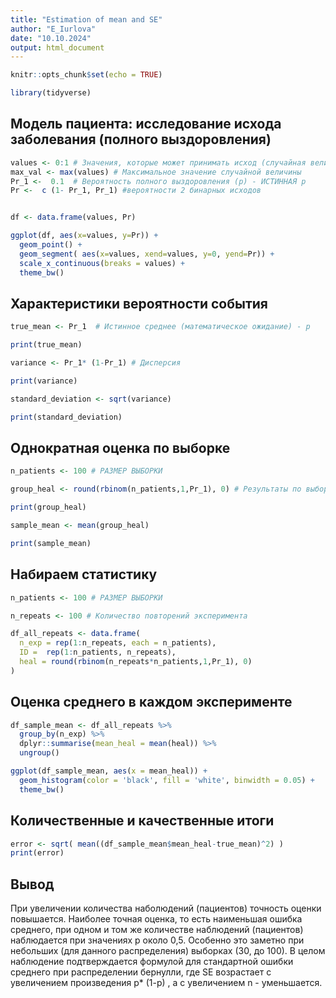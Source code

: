 ```yaml
---
title: "Estimation of mean and SE"
author: "E_Iurlova"
date: "10.10.2024"
output: html_document
---
```


```r
knitr::opts_chunk$set(echo = TRUE)

library(tidyverse)

```

## Модель пациента: исследование исхода заболевания (полного выздоровления)

```r

values <- 0:1 # Значения, которые может принимать исход (случайная величина)
max_val <- max(values) # Максимальное значение случайной величины
Pr_1 <-  0.1  # Вероятность полного выздоровления (p) - ИСТИННАЯ р
Pr <-  c (1- Pr_1, Pr_1) #вероятности 2 бинарных исходов


df <- data.frame(values, Pr)

ggplot(df, aes(x=values, y=Pr)) +
  geom_point() + 
  geom_segment( aes(x=values, xend=values, y=0, yend=Pr)) +
  scale_x_continuous(breaks = values) +
  theme_bw()

```
## Характеристики вероятности события

```r

true_mean <- Pr_1  # Истинное среднее (математическое ожидание) - p

print(true_mean)

variance <- Pr_1* (1-Pr_1) # Дисперсия

print(variance)

standard_deviation <- sqrt(variance)

print(standard_deviation)

```
## Однократная оценка по выборке

```r

n_patients <- 100 # РАЗМЕР ВЫБОРКИ

group_heal <- round(rbinom(n_patients,1,Pr_1), 0) # Результаты по выборке

print(group_heal)

sample_mean <- mean(group_heal)

print(sample_mean)

```

## Набираем статистику

```r

n_patients <- 100 # РАЗМЕР ВЫБОРКИ

n_repeats <- 100 # Количество повторений эксперимента

df_all_repeats <- data.frame(
  n_exp = rep(1:n_repeats, each = n_patients),
  ID =  rep(1:n_patients, n_repeats),
  heal = round(rbinom(n_repeats*n_patients,1,Pr_1), 0)
)

```

## Оценка среднего в каждом эксперименте

```r

df_sample_mean <- df_all_repeats %>% 
  group_by(n_exp) %>% 
  dplyr::summarise(mean_heal = mean(heal)) %>% 
  ungroup()

ggplot(df_sample_mean, aes(x = mean_heal)) +
  geom_histogram(color = 'black', fill = 'white', binwidth = 0.05) +
  theme_bw()

```

## Количественные и качественные итоги

```r

error <- sqrt( mean((df_sample_mean$mean_heal-true_mean)^2) )
print(error)

```

## Вывод
При увеличении количества наболюдений (пациентов) точность оценки повышается. 
Наиболее точная оценка, то есть наименьшая ошибка среднего, при одном и том же количестве наблюдений (пациентов) наблюдается при значениях p около 0,5. Особенно это заметно при небольших (для данного распределения) выборках (30, до 100). В целом наблюдение подтверждается формулой для стандартной ошибки среднего при распределении бернулли, где SE возрастает с увеличением произведения p* (1-p) , а с увеличением n - уменьшается.

